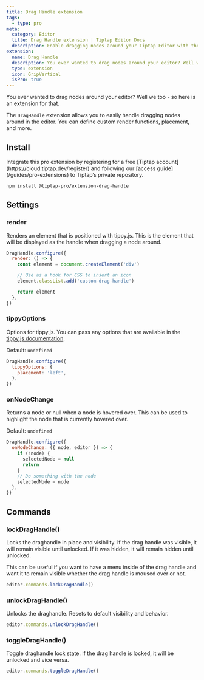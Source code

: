 ```yaml
---
title: Drag Handle extension
tags:
  - type: pro
meta:
  category: Editor
  title: Drag Handle extension | Tiptap Editor Docs
  description: Enable dragging nodes around your Tiptap Editor with the Drag Handle Extension. Learn how to set it up here in the Docs!
extension:
  name: Drag Handle
  description: You ever wanted to drag nodes around your editor? Well we too - so here is an extension for that.
  type: extension
  icon: GripVertical
  isPro: true
---
```



You ever wanted to drag nodes around your editor? Well we too - so here is an extension for that.

The `DragHandle` extension allows you to easily handle dragging nodes around in the editor. You can define custom render functions, placement, and more.

<CodeDemo isPro path="/Experiments/DragHandle" />

## Install

<Callout title="Set up access to Tiptap's private repository" variant="info">
  Integrate this pro extension by registering for a free [Tiptap
  account](https://cloud.tiptap.dev/register) and following our [access
  guide](/guides/pro-extensions) to Tiptap’s private repository.
</Callout>

```bash
npm install @tiptap-pro/extension-drag-handle
```

## Settings

### render

Renders an element that is positioned with tippy.js. This is the element that will be displayed as the handle when dragging a node around.

```js
DragHandle.configure({
  render: () => {
    const element = document.createElement('div')

    // Use as a hook for CSS to insert an icon
    element.classList.add('custom-drag-handle')

    return element
  },
})
```

### tippyOptions

Options for tippy.js. You can pass any options that are available in the [tippy.js documentation](https://atomiks.github.io/tippyjs/v6/all-props/).

Default: `undefined`

```js
DragHandle.configure({
  tippyOptions: {
    placement: 'left',
  },
})
```

### onNodeChange

Returns a node or null when a node is hovered over. This can be used to highlight the node that is currently hovered over.

Default: `undefined`

```js
DragHandle.configure({
  onNodeChange: ({ node, editor }) => {
    if (!node) {
      selectedNode = null
      return
    }
    // Do something with the node
    selectedNode = node
  },
})
```

## Commands

### lockDragHandle()

Locks the draghandle in place and visibility. If the drag handle was visible, it will remain visible until unlocked. If it was hidden, it will remain hidden until unlocked.

This can be useful if you want to have a menu inside of the drag handle and want it to remain visible whether the drag handle is moused over or not.

```js
editor.commands.lockDragHandle()
```

### unlockDragHandle()

Unlocks the draghandle. Resets to default visibility and behavior.

```js
editor.commands.unlockDragHandle()
```

### toggleDragHandle()

Toggle draghandle lock state. If the drag handle is locked, it will be unlocked and vice versa.

```js
editor.commands.toggleDragHandle()
```
